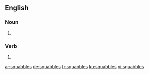 
==English==

===Noun===
{{head|en|plural}}

# {{plural of|squabble|lang=en}}

===Verb===
{{head|en|verb form}}

# {{en-third-person singular of|squabble}}

[[ar:squabbles]]
[[de:squabbles]]
[[fr:squabbles]]
[[ku:squabbles]]
[[vi:squabbles]]